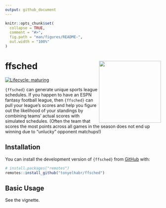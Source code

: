```yaml
---
output: github_document
---
```


<!-- README.md is generated from README.Rmd. Please edit that file -->

```r
knitr::opts_chunk$set(
  collapse = TRUE,
  comment = "#>",
  fig.path = "man/figures/README-",
  out.width = "100%"
)
```

# ffsched <a href='#'><img src="man/figures/logo.png" align="right" height="200"/></a>

<!-- badges: start -->

[![Lifecycle: maturing](https://img.shields.io/badge/lifecycle-experimental-orange.svg?style=flat-square)](https://www.tidyverse.org/lifecycle/#experimental)

<!-- badges: end -->

`{ffsched}` can generate unique sports league schedules. If you happen to have an ESPN fantasy football league, then `{ffsched}` can pull your league's scores and help you figure out the likelihood of your standings by combining teams' actual scores with simulated schedules. (Often the team that scores the most points across all games in the season does not end up winning due to "unlucky" opponent matchups!)

## Installation

You can install the development version of `{ffsched}` from [GitHub](https://github.com/) with:

``` r
# install.packages("remotes")
remotes::install_github("tonyelhabr/ffsched")
```

## Basic Usage

See the vignette.
